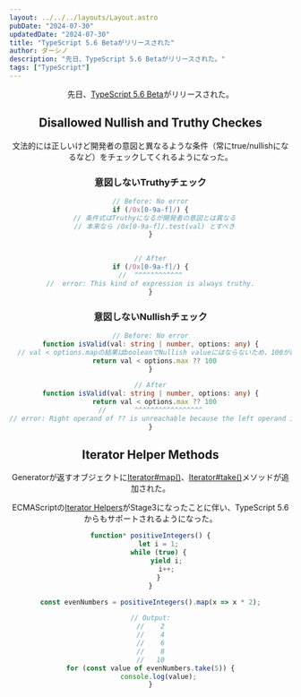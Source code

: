 ```yaml
---
layout: ../../../layouts/Layout.astro
pubDate: "2024-07-30"
updatedDate: "2024-07-30"
title: "TypeScript 5.6 Betaがリリースされた"
author: ダーシノ
description: "先日、TypeScript 5.6 Betaがリリースされた。"
tags: ["TypeScript"]
---
```



<Header {...frontmatter} />

先日、[TypeScript  5.6 Beta](https://devblogs.microsoft.com/typescript/announcing-typescript-5-6-beta/)がリリースされた。


## Disallowed Nullish and Truthy Checkes

文法的には正しいけど開発者の意図と異なるような条件（常にtrue/nullishになるなど）をチェックしてくれるようになった。

### 意図しないTruthyチェック

```ts
// Before: No error
if (/0x[0-9a-f]/) {
  // 条件式はTruthyになるが開発者の意図とは異なる
  // 本来なら /0x[0-9a-f]/.test(val) とすべき
}


// After
if (/0x[0-9a-f]/) {
//  ^^^^^^^^^^^^
//  error: This kind of expression is always truthy.
}
```

### 意図しないNullishチェック

```ts
// Before: No error
function isValid(val: string | number, options: any) {
  // val < options.mapの結果はbooleanでNullish valueにはならないため、100が絶対に返らない
  return val < options.max ?? 100
}

// After
function isValid(val: string | number, options: any) {
  return val < options.max ?? 100
//       ^^^^^^^^^^^^^^^^^
// error: Right operand of ?? is unreachable because the left operand is never nullish.
}
```


## Iterator Helper Methods

Generatorが返すオブジェクトに[Iterator#map()](https://developer.mozilla.org/en-US/docs/Web/JavaScript/Reference/Global_Objects/Iterator/map)、[Iterator#take()](https://developer.mozilla.org/en-US/docs/Web/JavaScript/Reference/Global_Objects/Iterator/take)メソッドが追加された。

ECMAScriptの[Iterator Helpers](https://github.com/tc39/proposal-iterator-helpers)がStage3になったことに伴い、TypeScript 5.6からもサポートされるようになった。

```ts
function* positiveIntegers() {
    let i = 1;
    while (true) {
        yield i;
        i++;
    }
}

const evenNumbers = positiveIntegers().map(x => x * 2);

// Output:
//    2
//    4
//    6
//    8
//   10
for (const value of evenNumbers.take(5)) {
    console.log(value);
}
```
